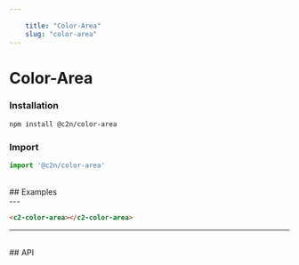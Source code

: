 ```yaml
---
    
    title: "Color-Area"
    slug: "color-area"
---
```




# Color-Area

### Installation

```bash tag=CodeBlock
npm install @c2n/color-area
```

### Import

```typescript tag=CodeBlock
import '@c2n/color-area'
```

<br />
## Examples
<br />
---

```html tag=MdxCodeBlock,compack=true,component=c2-color-area
<c2-color-area></c2-color-area>    
```

---

<br />
## API

<ApiTable componentTag="c2-color-area"></ApiTable>